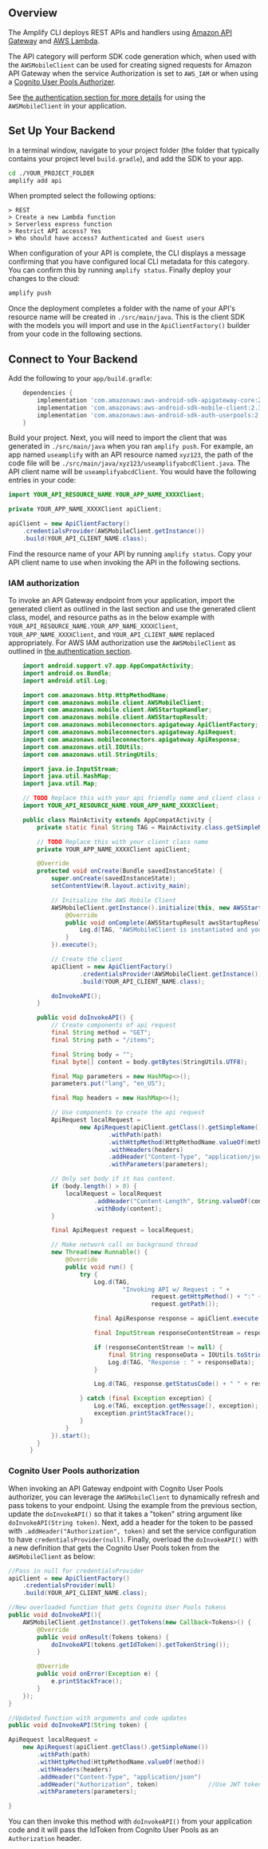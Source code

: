 ## Overview

The Amplify CLI deploys REST APIs and handlers using [Amazon API Gateway](http://docs.aws.amazon.com/apigateway/latest/developerguide/) and [AWS Lambda](http://docs.aws.amazon.com/lambda/latest/dg/).

The API category will perform SDK code generation which, when used with the `AWSMobileClient` can be used for creating signed requests for Amazon API Gateway when the service Authorization is set to `AWS_IAM` or when using a [Cognito User Pools Authorizer](https://docs.aws.amazon.com/apigateway/latest/developerguide/apigateway-integrate-with-cognito.html).

See [the authentication section for more details](/sdk/auth/getting-started) for using the `AWSMobileClient` in your application.

## Set Up Your Backend

In a terminal window, navigate to your project folder (the folder that typically contains your project level `build.gradle`), and add the SDK to your app.

```bash
cd ./YOUR_PROJECT_FOLDER
amplify add api
```

When prompted select the following options:

```console
> REST
> Create a new Lambda function
> Serverless express function
> Restrict API access? Yes
> Who should have access? Authenticated and Guest users
```

When configuration of your API is complete, the CLI displays a message confirming that you have configured local CLI metadata for this category. You can confirm this by running `amplify status`. Finally deploy your changes to the cloud:

```bash
amplify push
```

Once the deployment completes a folder with the name of your API's resource name will be created in `./src/main/java`. This is the client SDK with the models you will import and use in the `ApiClientFactory()` builder from your code in the following sections.

## Connect to Your Backend

Add the following to your `app/build.gradle`:

```groovy
	dependencies {
		implementation 'com.amazonaws:aws-android-sdk-apigateway-core:2.36.0'
		implementation 'com.amazonaws:aws-android-sdk-mobile-client:2.36.0'
		implementation 'com.amazonaws:aws-android-sdk-auth-userpools:2.36.0'
	}
```

Build your project. Next, you will need to import the client that was generated in `./src/main/java` when you ran `amplify push`. For example, an app named `useamplify` with an API resource named `xyz123`, the path of the code file will be `./src/main/java/xyz123/useamplifyabcdClient.java`. The API client name will be `useamplifyabcdClient`. You would have the following entries in your code:

```java
import YOUR_API_RESOURCE_NAME.YOUR_APP_NAME_XXXXClient;

private YOUR_APP_NAME_XXXXClient apiClient;

apiClient = new ApiClientFactory()
    .credentialsProvider(AWSMobileClient.getInstance())
    .build(YOUR_API_CLIENT_NAME.class);
```

Find the resource name of your API by running `amplify status`. Copy your API client name to use when invoking the API in the following sections.

### IAM authorization

To invoke an API Gateway endpoint from your application, import the generated client as outlined in the last section and use the generated client class, model, and resource paths as in the below example with `YOUR_API_RESOURCE_NAME.YOUR_APP_NAME_XXXXClient`, `YOUR_APP_NAME_XXXXClient`, and `YOUR_API_CLIENT_NAME` replaced appropriately. For AWS IAM authorization use the `AWSMobileClient` as outlined in [the authentication section](/sdk/auth/getting-started).

```java
    import android.support.v7.app.AppCompatActivity;
    import android.os.Bundle;
    import android.util.Log;

    import com.amazonaws.http.HttpMethodName;
    import com.amazonaws.mobile.client.AWSMobileClient;
    import com.amazonaws.mobile.client.AWSStartupHandler;
    import com.amazonaws.mobile.client.AWSStartupResult;
    import com.amazonaws.mobileconnectors.apigateway.ApiClientFactory;
    import com.amazonaws.mobileconnectors.apigateway.ApiRequest;
    import com.amazonaws.mobileconnectors.apigateway.ApiResponse;
    import com.amazonaws.util.IOUtils;
    import com.amazonaws.util.StringUtils;

    import java.io.InputStream;
    import java.util.HashMap;
    import java.util.Map;

    // TODO Replace this with your api friendly name and client class name
    import YOUR_API_RESOURCE_NAME.YOUR_APP_NAME_XXXXClient;

    public class MainActivity extends AppCompatActivity {
        private static final String TAG = MainActivity.class.getSimpleName();

        // TODO Replace this with your client class name
        private YOUR_APP_NAME_XXXXClient apiClient;

        @Override
        protected void onCreate(Bundle savedInstanceState) {
            super.onCreate(savedInstanceState);
            setContentView(R.layout.activity_main);

            // Initialize the AWS Mobile Client
            AWSMobileClient.getInstance().initialize(this, new AWSStartupHandler() {
                @Override
                public void onComplete(AWSStartupResult awsStartupResult) {
                    Log.d(TAG, "AWSMobileClient is instantiated and you are connected to AWS!");
                }
            }).execute();

            // Create the client
            apiClient = new ApiClientFactory()
                    .credentialsProvider(AWSMobileClient.getInstance())
                    .build(YOUR_API_CLIENT_NAME.class);

            doInvokeAPI();
        }

        public void doInvokeAPI() {
            // Create components of api request
            final String method = "GET";
            final String path = "/items";

            final String body = "";
            final byte[] content = body.getBytes(StringUtils.UTF8);

            final Map parameters = new HashMap<>();
            parameters.put("lang", "en_US");

            final Map headers = new HashMap<>();

            // Use components to create the api request
            ApiRequest localRequest =
                    new ApiRequest(apiClient.getClass().getSimpleName())
                            .withPath(path)
                            .withHttpMethod(HttpMethodName.valueOf(method))
                            .withHeaders(headers)
                            .addHeader("Content-Type", "application/json")
                            .withParameters(parameters);

            // Only set body if it has content.
            if (body.length() > 0) {
                localRequest = localRequest
                        .addHeader("Content-Length", String.valueOf(content.length))
                        .withBody(content);
            }

            final ApiRequest request = localRequest;

            // Make network call on background thread
            new Thread(new Runnable() {
                @Override
                public void run() {
                    try {
                        Log.d(TAG,
                                "Invoking API w/ Request : " +
                                        request.getHttpMethod() + ":" +
                                        request.getPath());

                        final ApiResponse response = apiClient.execute(request);

                        final InputStream responseContentStream = response.getContent();

                        if (responseContentStream != null) {
                            final String responseData = IOUtils.toString(responseContentStream);
                            Log.d(TAG, "Response : " + responseData);
                        }

                        Log.d(TAG, response.getStatusCode() + " " + response.getStatusText());

                    } catch (final Exception exception) {
                        Log.e(TAG, exception.getMessage(), exception);
                        exception.printStackTrace();
                    }
                }
            }).start();
        }
      }
```

### Cognito User Pools authorization

When invoking an API Gateway endpoint with Cognito User Pools authorizer, you can leverage the `AWSMobileClient` to dynamically refresh and pass tokens to your endpoint. Using the example from the previous section, update the `doInvokeAPI()` so that it takes a "token" string argument like `doInvokeAPI(String token)`. Next, add a header for the token to be passed with `.addHeader("Authorization", token)` and set the service configuration to have `credentialsProvider(null)`. Finally, overload the `doInvokeAPI()` with a new definition that gets the Cognito User Pools token from the `AWSMobileClient` as below:

```java
//Pass in null for credentialsProvider
apiClient = new ApiClientFactory()
    .credentialsProvider(null)
    .build(YOUR_API_CLIENT_NAME.class);

//New overloaded function that gets Cognito User Pools tokens
public void doInvokeAPI(){
    AWSMobileClient.getInstance().getTokens(new Callback<Tokens>() {
        @Override
        public void onResult(Tokens tokens) {
            doInvokeAPI(tokens.getIdToken().getTokenString());
        }

        @Override
        public void onError(Exception e) {
            e.printStackTrace();
        }
    });
}

//Updated function with arguments and code updates
public void doInvokeAPI(String token) {

ApiRequest localRequest =
    new ApiRequest(apiClient.getClass().getSimpleName())
        .withPath(path)
        .withHttpMethod(HttpMethodName.valueOf(method))
        .withHeaders(headers)
        .addHeader("Content-Type", "application/json")
        .addHeader("Authorization", token)              //Use JWT token
        .withParameters(parameters);

}
```

You can then invoke this method with `doInvokeAPI()` from your application code and it will pass the IdToken from Cognito User Pools as an `Authorization` header.
